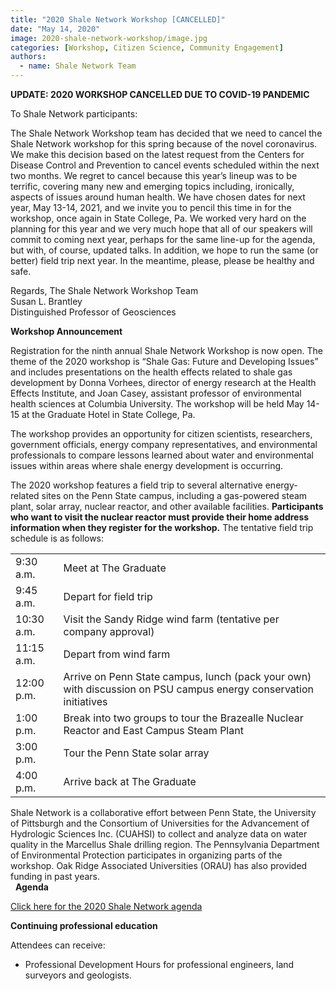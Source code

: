```yaml
---
title: "2020 Shale Network Workshop [CANCELLED]"
date: "May 14, 2020"
image: 2020-shale-network-workshop/image.jpg
categories: [Workshop, Citizen Science, Community Engagement]
authors: 
  - name: Shale Network Team
---
```


**UPDATE: 2020 WORKSHOP CANCELLED DUE TO COVID-19 PANDEMIC**

To Shale Network participants: 

The Shale Network Workshop team has decided that we need to cancel the Shale Network workshop for this spring because of the novel coronavirus. We make this decision based on the latest request from the Centers for Disease Control and Prevention to cancel events scheduled within the next two months. We regret to cancel because this year’s lineup was to be terrific, covering many new and emerging topics including, ironically, aspects of issues around human health. We have chosen dates for next year, May 13-14, 2021, and we invite you to pencil this time in for the workshop, once again in State College, Pa. We worked very hard on the planning for this year and we very much hope that all of our speakers will commit to coming next year, perhaps for the same line-up for the agenda, but with, of course, updated talks. In addition, we hope to run the same (or better) field trip next year. In the meantime, please, please be healthy and safe.  

Regards, The Shale Network Workshop Team  
Susan L. Brantley  
Distinguished Professor of Geosciences

**Workshop Announcement**

Registration for the ninth annual Shale Network Workshop is now open. The theme of the 2020 workshop is “Shale Gas: Future and Developing Issues” and includes presentations on the health effects related to shale gas development by Donna Vorhees, director of energy research at the Health Effects Institute, and Joan Casey, assistant professor of environmental health sciences at Columbia University. The workshop will be held May 14-15 at the Graduate Hotel in State College, Pa.

The workshop provides an opportunity for citizen scientists, researchers, government officials, energy company representatives, and environmental professionals to compare lessons learned about water and environmental issues within areas where shale energy development is occurring.

The 2020 workshop features a field trip to several alternative energy-related sites on the Penn State campus, including a gas-powered steam plant, solar array, nuclear reactor, and other available facilities. **Participants who want to visit the nuclear reactor must provide their home address information when they register for the workshop.** The tentative field trip schedule is as follows:

<table><tbody><tr><td>9:30 a.m.</td><td>Meet at The Graduate</td></tr><tr><td>9:45 a.m.</td><td>Depart for field trip</td></tr><tr><td>10:30 a.m.</td><td>Visit the Sandy Ridge wind farm (tentative per company approval)</td></tr><tr><td>11:15 a.m.</td><td>Depart from wind farm</td></tr><tr><td>12:00 p.m.</td><td>Arrive on Penn State campus, lunch (pack your own) with discussion on PSU campus energy conservation initiatives</td></tr><tr><td>1:00 p.m.</td><td>Break into two groups to tour the Brazealle Nuclear Reactor and East Campus Steam Plant</td></tr><tr><td>3:00 p.m.</td><td>Tour the Penn State solar array</td></tr><tr><td>4:00 p.m.</td><td>Arrive back at The Graduate</td></tr></tbody></table>

Shale Network is a collaborative effort between Penn State, the University of Pittsburgh and the Consortium of Universities for the Advancement of Hydrologic Sciences Inc. (CUAHSI) to collect and analyze data on water quality in the Marcellus Shale drilling region. The Pennsylvania Department of Environmental Protection participates in organizing parts of the workshop. Oak Ridge Associated Universities (ORAU) has also provided funding in past years.  
 
**Agenda**

[Click here for the 2020 Shale Network agenda](2020-shale-network-workshop/Agenda.pdf)

**Continuing professional education**

Attendees can receive:

-   Professional Development Hours for professional engineers, land surveyors and geologists.